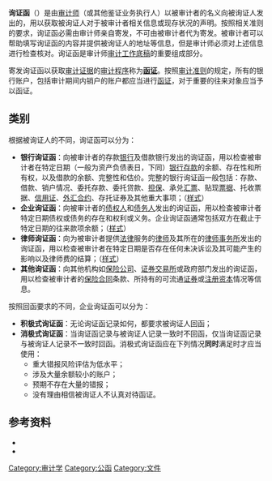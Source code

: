 '''询证函'''（{{lang-en|Confirmation}}）是由[[审计师|审计师]]（或其他鉴证业务执行人）以被审计者的名义向被询证人发出的，用以获取被询证人对于被审计者相关信息或现存状况的声明。按照相关准则的要求，询证函必需由审计师亲自寄发，不可由被审计者代为寄发。被审计者可以帮助填写询证函的内容并提供被询证人的地址等信息，但是审计师必须对上述信息进行检查核对。询证函是审计师[[审计工作底稿|审计工作底稿]]的重要组成部分。

寄发询证函以获取[[审计证据|审计证据]]的[[审计程序|审计程序]]称为'''[[函证|函证]]'''。按照[[审计准则|审计准则]]的规定，所有的银行账户，包括审计期间内销户的账户都应当进行[[函证|函证]]，对于重要的往来对象应当予以函证。

==类别==
根据被询证人的不同，询证函可以分为：
*'''银行询证函'''：向被审计者的存款[[银行|银行]]及借款银行发出的询证函，用以检查被审计者在特定日期（一般为资产负债表日，下同）[[银行存款|银行存款]]的余额、存在性和所有权，以及借款的余额、完整性和估价。完整的银行询证函一般包括：存款、借款、销户情况、委托存款、委托贷款、[[担保|担保]]、承兑[[汇票|汇票]]、贴现[[票据|票据]]、托收票据、[[信用证|信用证]]、[[外汇合约|外汇合约]]、存托证券及其他重大事项；（[[#银行询证函|样式]]）
*'''企业询证函'''：向被审计者的[[债权人|债权人]]和[[债务人|债务人]]发出的询证函，用以检查被审计者特定日期债权或债务的存在和权利或义务。企业询证函通常包括双方在截止于特定日期的往来款项余额；（[[#企业询证函|样式]]）
*'''律师询证函'''：向为被审计者提供[[法律|法律]]服务的[[律师|律师]]及其所在的[[律师事务所|律师事务所]]发出的询证函，用以检查被审计者在特定日期是否存在任何未决诉讼及其可能产生的影响以及律师费的结算；（[[#律师询证函|样式]]）
*'''其他询证函'''：向其他机构如[[保险公司|保险公司]]、[[证券交易所|证券交易所]]或政府部门发出的询证函，用以检查被审计者的[[保险|保险]][[合同|合同]]条款、所持有的可流通[[证券|证券]]或[[注册资本|注册资本]]情况等信息。

按照回函要求的不同，企业询证函可以分为：
*'''积极式询证函'''：无论询证函记录如何，都要求被询证人回函；
*'''消极式询证函'''：当询证函记录与被询证人记录一致时不回函，仅当询证函记录与被询证人记录不一致时回函。消极式询证函应在下列情况'''同时'''满足时才应当使用：
**重大错报风险评估为低水平；
**涉及大量余额较小的账户；
**预期不存在大量的错报；
**没有理由相信被询证人不认真对待函证。



==参考资料==
*{{Cite book
|title=审计
|url=https://archive.org/details/shenji0002unse_u3u4
|author=[[中国注册会计师协会|中国注册会计师协会]]
|publisher=经济科学出版社
|isbn= 978-7-5058-7044-4
|date=2008年4月
|series=2008年度[[注册会计师|注册会计师]]全国统一考试辅导教材
|location=[[北京|北京]]
}}
*{{cite book
|title=中国注册会计师执业准则指南
|author=中国注册会计师协会
|publisher=中国财经出版社
|location=北京
|date=2006年11月
|isbn=978-7-5005-9300-3 
}}

[[Category:审计学|Category:审计学]]
[[Category:公函|Category:公函]]
[[Category:文件|Category:文件]]